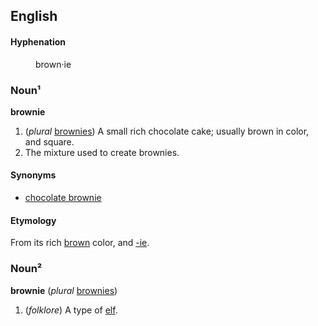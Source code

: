 {{cleanup}}
==English==
====Hyphenation====
:brown&middot;ie
===Noun¹===
'''brownie'''
# (''plural'' [[brownies]]) A small rich chocolate cake; usually brown in color, and square.
# The mixture used to create brownies.

====Synonyms====
*[[chocolate brownie]]

====Etymology====
From its rich [[brown]] color, and [[-ie]].

===Noun²===
'''brownie''' (''plural'' [[brownies]])
# (''folklore'') A type of [[elf]].